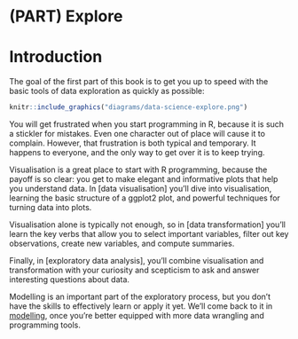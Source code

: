 # (PART) Explore {-}

# Introduction {#explore-intro}

The goal of the first part of this book is to get you up to speed with the basic tools of data exploration as quickly as possible:

```r
knitr::include_graphics("diagrams/data-science-explore.png")
```

You will get frustrated when you start programming in R, because it is such a stickler for mistakes. Even one character out of place will cause it to complain. However, that frustration is both typical and temporary. It happens to everyone, and the only way to get over it is to keep trying.

Visualisation is a great place to start with R programming, because the payoff is so clear: you get to make elegant and informative plots that help you understand data. In [data visualisation] you'll dive into visualisation, learning the basic structure of a ggplot2 plot, and powerful techniques for turning data into plots. 

Visualisation alone is typically not enough, so in [data transformation] you'll learn the key verbs that allow you to select important variables, filter out key observations, create new variables, and compute summaries.
  
Finally, in [exploratory data analysis], you'll combine visualisation and  transformation with your curiosity and scepticism to ask and answer interesting questions about data.

Modelling is an important part of the exploratory process, but you don't have the skills to effectively learn or apply it yet. We'll come back to it in [modelling](#model-intro), once you're better equipped with more data wrangling and programming tools.
